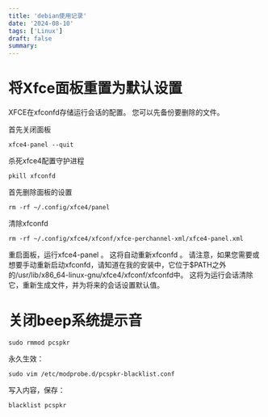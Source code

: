 ```yaml
---
title: 'debian使用记录'
date: '2024-08-10'
tags: ['Linux']
draft: false
summary: 
---
```


# 将Xfce面板重置为默认设置
XFCE在xfconfd存储运行会话的配置。 您可以先备份要删除的文件。

首先关闭面板
```
xfce4-panel --quit
```
杀死xfce4配置守护进程
```
pkill xfconfd
```
首先删除面板的设置
```
rm -rf ~/.config/xfce4/panel
```
清除xfconfd
```
rm -rf ~/.config/xfce4/xfconf/xfce-perchannel-xml/xfce4-panel.xml
```
重启面板，运行xfce4-panel 。 这将自动重新xfconfd 。 请注意，如果您需要或想要手动重新启动xfconfd，请知道在我的安装中，它位于$PATH之外的/usr/lib/x86_64-linux-gnu/xfce4/xfconf/xfconfd中。
这将为运行会话清除它，重新生成文件，并为将来的会话设置默认值。

# 关闭beep系统提示音
```
sudo rmmod pcspkr
```
永久生效：
```
sudo vim /etc/modprobe.d/pcspkr-blacklist.conf
```
写入内容，保存：
```
blacklist pcspkr
```